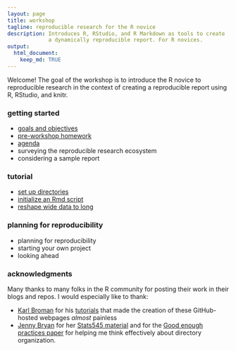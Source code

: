 ```yaml
---
layout: page
title: workshop
tagline: reproducible research for the R novice
description: Introduces R, RStudio, and R Markdown as tools to create
             a dynamically reproducible report. For R novices. 
output: 
  html_document:
    keep_md: TRUE
---
```


Welcome! The goal of the workshop is to introduce the R novice to reproducible research in the context of creating a reproducible report using R, RStudio, and knitr.  

### getting started

- [goals and objectives](pages/0101_goals.html)
- [pre-workshop homework](pages/0102_pre-hw.html) 
- [agenda](pages/0103_agenda.html) 
- surveying the reproducible research ecosystem 
- considering a sample report 

### tutorial 

- [set up directories](pages/0201_directory_setup.html)
- [initialize an Rmd script](pages/0202_doc_initial-script.html)
- [reshape wide data to long](pages/0205_data_tidy-data.html)

<!--
- [creating the file structure](pages/03-getting-started.html) 
- [initializing the Rmd report file](pages/04-initialize-Rmd.html) 
- [adding headings and images](pages/05-headings-and-images.html) 
- [specifying a style reference](pages/06-style-reference.html)
- [set up knitr and readr](pages/07-setup-knitr-and-readr.html)
- [read a data file and make a table](pages/08-read-data-make-table.html)
- [inline code and table formatting](pages/09-inline-code.html)
- performing a linear regression  
- reporting results in-line 
- graphing results  
- writing an equation 
- adding a citation 
- updating the report when the data change 
-->

### planning for reproducibility 

- planning for reproducibility 
- starting your own project 
- looking ahead 

### acknowledgments 

Many thanks to many folks in the R community for posting their work in their blogs and repos. I would especially like to thank: 

- [Karl Broman](http://kbroman.org) for his  [tutorials](http://kbroman.org/pages/tutorials.html) that made the creation of these GitHub-hosted webpages *almost* painless 
- [Jenny Bryan](https://github.com/jennybc) for her [Stats545 material](http://stat545.com/) and for the
[Good enough practices  paper](https://swcarpentry.github.io/good-enough-practices-in-scientific-computing/) for helping me think effectively about directory organization.  


